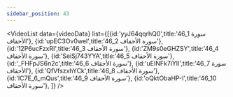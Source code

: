 ```yaml
---
sidebar_position: 43
---
```


<VideoList data={videoData} list={[{id:'yyJ64qqrhQ0',title:'46_1 سورة الأحقاف'},
{id:'upEC3Ov0weI',title:'46_2 سورة الأحقاف'},
{id:'12P6ucFzxRI',title:'46_3 سورة الأحقاف'},
{id:'ZM9s0eGHZSY',title:'46_4 سورة الأحقاف'},
{id:'SeiSj743YYA',title:'46_5 سورة الأحقاف'},
{id:'_FHFpJS6n2c',title:'46_6 سورة الأحقاف'},
{id:'uEINFk7iYlI',title:'46_7 سورة الأحقاف'},
{id:'QfVfszxhYCk',title:'46_8 سورة الأحقاف'},
{id:'IC7E_6_mQus',title:'46_9 سورة الأحقاف'},
{id:'oQktObaHP-I',title:'46_10 سورة الأحقاف'},
]}
/>
